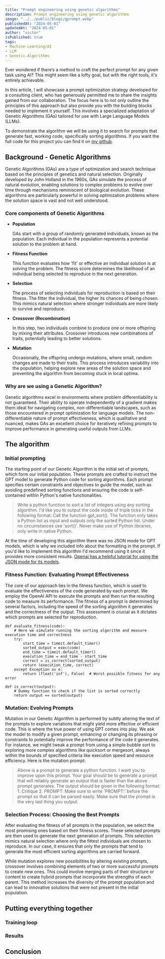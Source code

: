 ```yaml
---
title: "Prompt engineering using genetic algorithms"
description: Prompt engineering using genetic algorithms
image: "../../public/blogs/gprompt.webp"
publishedAt: "2024-05-01"
updatedAt: "2024-05-01"
author: "victor"
isPublished: true
tags: 
- Machine-Learning/AI
- LLM
- Genetic-Algorithms
---
```


Ever wondered if there’s a method to craft the perfect prompt for any given task using AI? This might seem like a lofty goal, but with the right tools, it's entirely achievable.

In this article, I will showcase a prompt optimization strategy developed for a consulting client, who has generously permitted me to share the insights gained from our collaboration. The focus here is to not only outline the principles of this approach but also provide you with the building blocks needed to implement it yourself. This involves a specialized adaptation of Genetic Algorithms (GAs) tailored for use with Large Language Models (LLMs).

To demonstrate the algorithm we will be using it to search for prompts that generate fast, working code, specifically sorting algorithms. If you want the full code for this project you can find it on [my github](https://github.com/vjans).

## Background - Genetic Algorithms

Genetic Algorithms (GAs) are a type of optimization and search technique based on the principles of genetics and natural selection. Originally developed by John Holland in the 1960s, GAs simulate the process of natural evolution, enabling solutions to complex problems to evolve over time through mechanisms reminiscent of biological evolution. These algorithms are particularly powerful in solving optimization problems where the solution space is vast and not well understood.

### Core components of Genetic Algorithms

- **Population**

  GAs start with a group of randomly generated individuals, known as the population. Each individual in the population represents a potential solution to the problem at hand.

- **Fitness Function**

  This function evaluates how 'fit' or effective an individual solution is at solving the problem. The fitness score determines the likelihood of an individual being selected to reproduce in the next generation.


- **Selection**

  The process of selecting individuals for reproduction is based on their fitness. The fitter the individual, the higher its chances of being chosen. This mimics natural selection where stronger individuals are more likely to survive and reproduce.

- **Crossover (Recombination)**

   In this step, two individuals combine to produce one or more offspring by mixing their attributes. Crossover introduces new combinations of traits, potentially leading to better solutions.

- **Mutation**

  Occasionally, the offspring undergo mutations, where small, random changes are made to their traits. This process introduces variability into the population, helping explore new areas of the solution space and preventing the algorithm from becoming stuck in local optima.

### Why are we using a Genetic Algorithm?

Genetic algorithms excel in environments where problem differentiability is not guaranteed. Their ability to operate independently of a gradient makes them ideal for navigating complex, non-differentiable landscapes, such as those encountered in prompt optimization for language models. The non-differentiable nature of prompt effectiveness, which is qualitative and nuanced, makes GAs an excellent choice for iteratively refining prompts to improve performance in generating useful outputs from LLMs.

## The algorithm

### Initial prompting

The starting point of our Genetic Algorithm is the initial set of prompts, which form our initial population. These prompts are crafted to instruct the GPT model to generate Python code for sorting algorithms. Each prompt specifies certain constraints and objectives to guide the model, such as avoiding predefined sorting functions and ensuring the code is self-contained within Python's native functionalities.

>Write a python function to sort a list of integers using any sorting algorithm. I'd like you to output the code inside of triple ticks in the following format: Call the function gpt_sort(). The function only takes a Python list as input and outputs only the sorted Python list. Under no circumstances use 'sort()'. Never make use of Python libraries, only write in native Python.

At the time of developing this algorithm there was no JSON mode for GPT models, which is why we included info about the formatting in the prompt. If you'd like to implement this algorithm I'd recommend using it since it provides more consistent results. [Openai has a helpful tutorial for using the JSON mode for its models](https://platform.openai.com/docs/guides/text-generation/json-mode).

### Fitness Function: Evaluating Prompt Effectiveness

The core of our approach lies in the fitness function, which is used to evaluate the effectiveness of the code generated by each prompt. We employ the OpenAI API to execute the prompts and then run the resulting code to measure its performance. The fitness of a prompt is determined by several factors, including the speed of the sorting algorithm it generates and the correctness of the output. This assessment is crucial as it dictates which prompts are selected for reproduction.

```
def evaluate_fitness(code):
    # Here we simulate running the sorting algorithm and measure execution time and correctness
    try:
        start_time = timeit.default_timer()
        sorted_output = exec(code)
        end_time = timeit.default_timer()
        execution_time = end_time - start_time
        correct = is_correct(sorted_output)
        return (execution_time, correct)
    except Exception as e:
        return (float('inf'), False)  # Worst possible fitness for any error

def is_correct(output):
    # Dummy function to check if the list is sorted correctly
    return output == sorted(output)
```

### Mutation: Evolving Prompts

Mutation in our Genetic Algorithm is performed by subtly altering the text of the prompts to explore variations that might yield more effective or efficient code. This is where the true power of using GPT comes into play. We ask the model to modify a given prompt, enhancing or changing its phrasing or constraints to potentially improve the performance of the code it generates. For instance, we might tweak a prompt from using a simple bubble sort to exploring more complex algorithms like quicksort or mergesort, always within the bounds of specified criteria like execution speed and resource efficiency. Here is the mutation prompt:

> Above is a prompt to generate a python function. I want you to improve upon this prompt. Your goal should be to generate a prompt that will reliably generate an output that is faster than the above prompt generates. The output should be given in the following format: 1. Critique 2. PROMPT: Make sure to write 'PROMPT:' before the prompt so that it can be parsed easily. Make sure that the prompt is the very last thing you output.

### Selection Process: Choosing the Best Prompts

After evaluating the fitness of all prompts in the population, we select the most promising ones based on their fitness scores. These selected prompts are then used to generate the next generation of prompts. This selection mimics natural selection where only the fittest individuals are chosen to reproduce. In our case, it ensures that only the prompts that tend to generate the most efficient sorting algorithms are carried forward.

While mutation explores new possibilities by altering existing prompts, crossover involves combining elements of two or more successful prompts to create new ones. This could involve merging parts of their structure or content to create hybrid prompts that incorporate the strengths of each parent. This method increases the diversity of the prompt population and can lead to innovative solutions that were not present in the initial population.


## Putting everything together

### Training loop

### Results

## Conclusion

